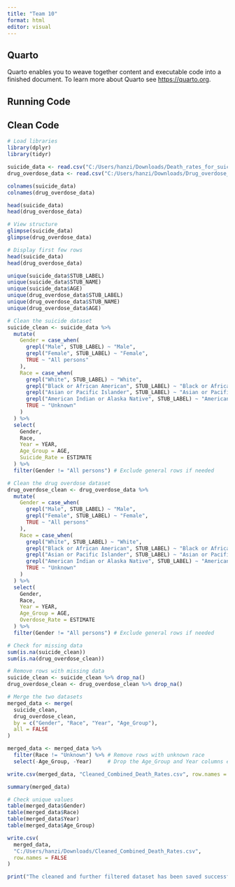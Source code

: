 ```yaml
---
title: "Team 10"
format: html
editor: visual
---
```


## Quarto

Quarto enables you to weave together content and executable code into a finished document. To learn more about Quarto see <https://quarto.org>.

## Running Code

## Clean Code

```r
# Load libraries
library(dplyr)
library(tidyr)
```

```r
suicide_data <- read.csv("C:/Users/hanzi/Downloads/Death_rates_for_suicide__by_sex__race__Hispanic_origin__and_age__United_States.csv")
drug_overdose_data <- read.csv("C:/Users/hanzi/Downloads/Drug_overdose_death_rates__by_drug_type__sex__age__race__and_Hispanic_origin__United_States.csv")
```

```r
colnames(suicide_data)
colnames(drug_overdose_data)
```


```r
head(suicide_data)
head(drug_overdose_data)
```
```r
# View structure
glimpse(suicide_data)
glimpse(drug_overdose_data)

# Display first few rows
head(suicide_data)
head(drug_overdose_data)
```

```r
unique(suicide_data$STUB_LABEL)
unique(suicide_data$STUB_NAME)
unique(suicide_data$AGE)
unique(drug_overdose_data$STUB_LABEL)
unique(drug_overdose_data$STUB_NAME)
unique(drug_overdose_data$AGE)
```

```r
# Clean the suicide dataset
suicide_clean <- suicide_data %>%
  mutate(
    Gender = case_when(
      grepl("Male", STUB_LABEL) ~ "Male",
      grepl("Female", STUB_LABEL) ~ "Female",
      TRUE ~ "All persons"
    ),
    Race = case_when(
      grepl("White", STUB_LABEL) ~ "White",
      grepl("Black or African American", STUB_LABEL) ~ "Black or African American",
      grepl("Asian or Pacific Islander", STUB_LABEL) ~ "Asian or Pacific Islander",
      grepl("American Indian or Alaska Native", STUB_LABEL) ~ "American Indian or Alaska Native",
      TRUE ~ "Unknown"
    )
  ) %>%
  select(
    Gender, 
    Race,
    Year = YEAR,
    Age_Group = AGE,
    Suicide_Rate = ESTIMATE
  ) %>%
  filter(Gender != "All persons") # Exclude general rows if needed

# Clean the drug overdose dataset
drug_overdose_clean <- drug_overdose_data %>%
  mutate(
    Gender = case_when(
      grepl("Male", STUB_LABEL) ~ "Male",
      grepl("Female", STUB_LABEL) ~ "Female",
      TRUE ~ "All persons"
    ),
    Race = case_when(
      grepl("White", STUB_LABEL) ~ "White",
      grepl("Black or African American", STUB_LABEL) ~ "Black or African American",
      grepl("Asian or Pacific Islander", STUB_LABEL) ~ "Asian or Pacific Islander",
      grepl("American Indian or Alaska Native", STUB_LABEL) ~ "American Indian or Alaska Native",
      TRUE ~ "Unknown"
    )
  ) %>%
  select(
    Gender,
    Race,
    Year = YEAR,
    Age_Group = AGE,
    Overdose_Rate = ESTIMATE
  ) %>%
  filter(Gender != "All persons") # Exclude general rows if needed
```


```r
# Check for missing data
sum(is.na(suicide_clean))
sum(is.na(drug_overdose_clean))

# Remove rows with missing data
suicide_clean <- suicide_clean %>% drop_na()
drug_overdose_clean <- drug_overdose_clean %>% drop_na()
```

```r
# Merge the two datasets
merged_data <- merge(
  suicide_clean,
  drug_overdose_clean,
  by = c("Gender", "Race", "Year", "Age_Group"),
  all = FALSE 
)

merged_data <- merged_data %>%
  filter(Race != "Unknown") %>% # Remove rows with unknown race
  select(-Age_Group, -Year)     # Drop the Age_Group and Year columns entirely

```

```r
write.csv(merged_data, "Cleaned_Combined_Death_Rates.csv", row.names = FALSE)
```

```r
summary(merged_data)

# Check unique values
table(merged_data$Gender)
table(merged_data$Race)
table(merged_data$Year)
table(merged_data$Age_Group)
```

```r
write.csv(
  merged_data,
  "C:/Users/hanzi/Downloads/Cleaned_Combined_Death_Rates.csv",
  row.names = FALSE
)

print("The cleaned and further filtered dataset has been saved successfully!")
```





















